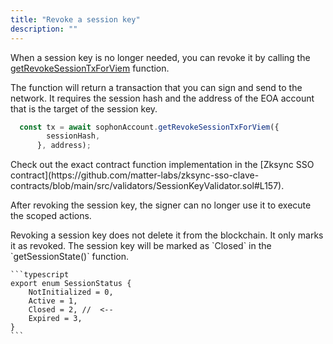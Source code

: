 ```yaml
---
title: "Revoke a session key"
description: ""
---
```


When a session key is no longer needed, you can revoke it by calling the <Tooltip tip="https://github.com/sophon-org/sophon-account/blob/main/packages/account-core/src/sessionHelper.ts#L160">[getRevokeSessionTxForViem](https://github.com/sophon-org/sophon-account/blob/main/packages/account-core/src/sessionHelper.ts#L160)</Tooltip> function.

<Info>
    The function will return a transaction that you can sign and send to the network. It requires the session hash and the address of the EOA account that is the target of the session key.
</Info>


```typescript
  const tx = await sophonAccount.getRevokeSessionTxForViem({
        sessionHash,
      }, address);
```

<Note>
  Check out the exact contract function implementation in the [Zksync SSO contract](https://github.com/matter-labs/zksync-sso-clave-contracts/blob/main/src/validators/SessionKeyValidator.sol#L157).
</Note>

After revoking the session key, the signer can no longer use it to execute the scoped actions.

<Note>
  Revoking a session key does not delete it from the blockchain. It only marks it as revoked.
  The session key will be marked as `Closed` in the `getSessionState()` function.

    ```typescript
    export enum SessionStatus {
        NotInitialized = 0,
        Active = 1,
        Closed = 2, //  <-- 
        Expired = 3,
    }
    ```
  
</Note>
